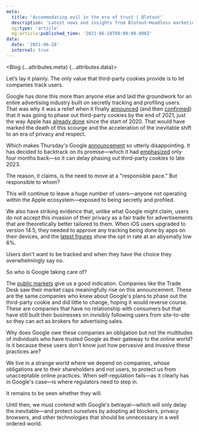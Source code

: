 ```yaml
---
meta:
  title: 'Accommodating evil in the era of trust | Blotout'
  description: 'Latest news and insights from Blotout—Headless marketing for the post-cookie era.'
  og:type: 'article'
  og:article:published_time: '2021-06-28T00:00:00.000Z'
data:
  date: '2021-06-28'
  internal: true
---
```



<Blog {...attributes.meta} {...attributes.data}>

Let’s lay it plainly. The only value that third-party cookies provide is to let companies track users.

Google has done this more than anyone else and laid the groundwork for an entire advertising industry built on secretly tracking and profiling users. That was why it was a relief when it finally [announced](https://blog.chromium.org/2020/01/building-more-private-web-path-towards.html) (and then [confirmed](https://blog.google/products/ads-commerce/a-more-privacy-first-web/)) that it was going to phase out third-party cookies by the end of 2021, just the way Apple has [already done](https://webkit.org/blog/9521/intelligent-tracking-prevention-2-3/) since the start of 2020. That would have marked the death of this scourge and the acceleration of the inevitable shift to an era of privacy and respect.

Which makes Thursday's Google [announcement](https://blog.google/products/chrome/updated-timeline-privacy-sandbox-milestones/) so utterly disappointing. It has decided to backtrack on its promise—which it had [emphasized](https://www.wsj.com/articles/google-to-stop-selling-ads-based-on-your-specific-web-browsing-11614780021) only four months back—so it can delay phasing out third-party cookies to late 2023.

The reason, it claims, is the need to move at a "responsible pace." But responsible to whom?

This will continue to leave a huge number of users—anyone not operating within the Apple ecosystem—exposed to being secretly and profiled.

We also have striking evidence that, unlike what Google might claim, users do not accept this invasion of their privacy as a fair trade for advertisements that are theoretically better tailored to them. When iOS users upgraded to version 14.5, they needed to approve any tracking being done by apps on their devices, and the [latest figures](https://www.flurry.com/blog/ios-14-5-opt-in-rate-att-restricted-app-tracking-transparency-worldwide-us-daily-latest-update/) show the opt in rate at an abysmally low 6%.

Users don't want to be tracked and when they have the choice they overwhelmingly say no.

So who is Google taking care of?

The [public markets](https://www.cnbc.com/2021/06/24/google-pushes-back-deadline-to-deprecate-third-party-cookies-to-2023.html) give us a good indication. Companies like the Trade Desk saw their market caps meaningfully rise on this announcement. These are the same companies who knew about Google's plans to phase out the third-party cookie and did little to change, hoping it would reverse course. These are companies that have no relationship with consumers but that have still built their businesses on invisibly following users from site-to-site so they can act as brokers for advertising sales.

Why does Google owe these companies an obligation but not the multitudes of individuals who have trusted Google as their gateway to the online world? Is it because these users don't know just how pervasive and invasive these practices are?

We live in a strange world where we depend on companies, whose obligations are to their shareholders and not users, to protect us from unacceptable online practices. When self-regulation fails—as it clearly has in Google's case—is where regulators need to step in.

It remains to be seen whether they will.

Until then, we must contend with Google's betrayal—which will only delay the inevitable—and protect ourselves by adopting ad blockers, privacy browsers, and other technologies that should be unnecessary in a well ordered world.

</Blog>
